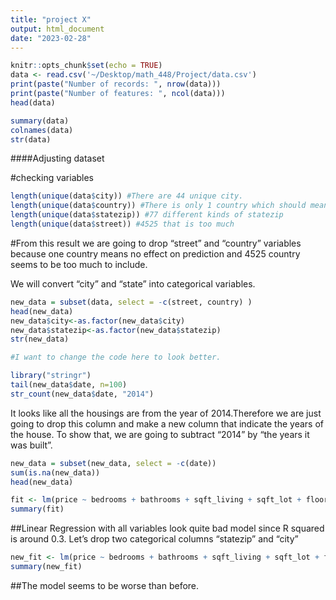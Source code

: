 ```yaml
---
title: "project X"
output: html_document
date: "2023-02-28"
---
```


```r
knitr::opts_chunk$set(echo = TRUE)
data <- read.csv('~/Desktop/math_448/Project/data.csv')
print(paste("Number of records: ", nrow(data)))
print(paste("Number of features: ", ncol(data)))
head(data)

```


```r
summary(data)
colnames(data)
str(data)
```
####Adjusting dataset

#checking variables
```r
length(unique(data$city)) #There are 44 unique city. 
length(unique(data$country)) #There is only 1 country which should mean nothing
length(unique(data$statezip)) #77 different kinds of statezip
length(unique(data$street)) #4525 that is too much

```

#From this result
we are going to drop "street" and "country" variables because one country means no effect on prediction and 4525 country seems to be too much to include.

We will convert "city" and "state" into categorical variables. 
```r
new_data = subset(data, select = -c(street, country) )
head(new_data)
new_data$city<-as.factor(new_data$city)
new_data$statezip<-as.factor(new_data$statezip)
str(new_data)
```
```r

#I want to change the code here to look better. 

library("stringr")   
tail(new_data$date, n=100)
str_count(new_data$date, "2014")
```
It looks like all the housings are from the year of 2014.Therefore we are just going to drop this column and make a new column that indicate the years of the house. To show that, we are going to subtract "2014" by "the years it was built". 

```r
new_data = subset(new_data, select = -c(date))
sum(is.na(new_data))
head(new_data)
```

```r
fit <- lm(price ~ bedrooms + bathrooms + sqft_living + sqft_lot + floors + waterfront + view + condition + sqft_above + sqft_basement + yr_built + yr_renovated + city + statezip, data = new_data)
summary(fit)
```
##Linear Regression with all variables look quite bad model since R squared is around 0.3. 
Let's drop two categorical columns "statezip" and "city"

```r
new_fit <- lm(price ~ bedrooms + bathrooms + sqft_living + sqft_lot + floors + waterfront + view + condition + sqft_above + sqft_basement + yr_built + yr_renovated, data = new_data)
summary(new_fit)
```
##The model seems to be worse than before.
```r

```

